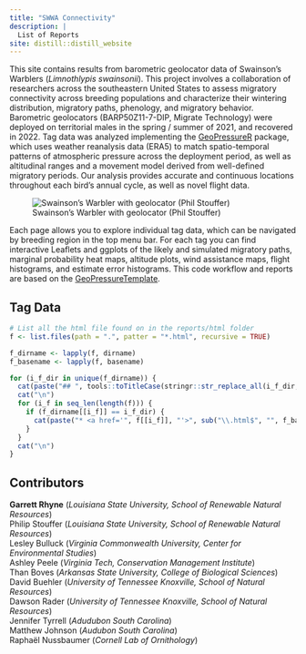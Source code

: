 ```yaml
---
title: "SWWA Connectivity"
description: |
  List of Reports
site: distill::distill_website
---
```


This site contains results from barometric geolocator data of Swainson's Warblers (*Limnothlypis swainsonii*). This project involves a collaboration of researchers across the southeastern United States to assess migratory connectivity across breeding populations and characterize their wintering distribution, migratory paths, phenology, and migratory behavior. Barometric geolocators (BARP50Z11-7-DIP, Migrate Technology) were deployed on territorial males in the spring / summer of 2021, and recovered in 2022. Tag data was analyzed implementing the [GeoPressureR](https://raphaelnussbaumer.com/GeoPressureManual/index.html) package, which uses weather reanalysis data (ERA5) to match spatio-temporal patterns of atmospheric pressure across the deployment period, as well as altitudinal ranges and a movement model derived from well-defined migratory periods. Our analysis provides accurate and continuous locations throughout each bird's annual cycle, as well as novel flight data.

![Swainson's Warbler with geolocator (Phil Stouffer)](https://raw.githubusercontent.com/grhyne/SWWA_Pressure/main/reports/SWWA_MainPhoto.JPG)

Each page allows you to explore individual tag data, which can be navigated by breeding region in the top menu bar. For each tag you can find interactive Leaflets and ggplots of the likely and simulated migratory paths, marginal probability heat maps, altitude plots, wind assistance maps, flight histograms, and estimate error histograms. This code workflow and reports are based on the [GeoPressureTemplate](https://github.com/Rafnuss/GeoPressureTemplate).  

## Tag Data

```r
# List all the html file found on in the reports/html folder
f <- list.files(path = ".", patter = "*.html", recursive = TRUE)

f_dirname <- lapply(f, dirname)
f_basename <- lapply(f, basename)

for (i_f_dir in unique(f_dirname)) {
  cat(paste("## ", tools::toTitleCase(stringr::str_replace_all(i_f_dir, "_", " "))))
  cat("\n")
  for (i_f in seq_len(length(f))) {
    if (f_dirname[[i_f]] == i_f_dir) {
      cat(paste("* <a href='", f[[i_f]], "'>", sub("\\.html$", "", f_basename[[i_f]]), "</a>"), sep = "\n")
    }
  }
  cat("\n")
}
```

## Contributors  

__Garrett Rhyne__ (*Louisiana State University, School of Renewable Natural Resources*)  
Philip Stouffer (*Louisiana State University, School of Renewable Natural Resources*)  
Lesley Bulluck (*Virginia Commonwealth University, Center for Environmental Studies*)  
Ashley Peele (*Virginia Tech, Conservation Management Institute*)   
Than Boves (*Arkansas State University, College of Biological Sciences*)    
David Buehler (*University of Tennessee Knoxville, School of Natural Resources*)   
Dawson Rader (*University of Tennessee Knoxville, School of Natural Resources*)  
Jennifer Tyrrell (*Adudubon South Carolina*)  
Matthew Johnson (*Audubon South Carolina*)  
Raphaël Nussbaumer (*Cornell Lab of Ornithology*)
